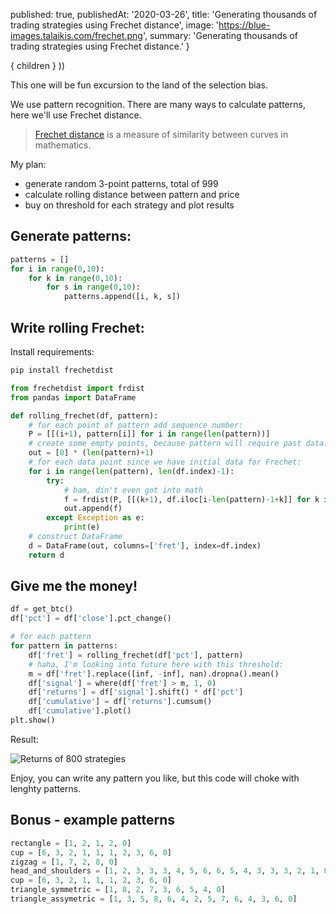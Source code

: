 

  published: true,
  publishedAt: '2020-03-26',
  title: 'Generating thousands of trading strategies using Frechet distance',
  image: 'https://blue-images.talaikis.com/frechet.png',
  summary: 'Generating thousands of trading strategies using Frechet distance.'
}

  <BlogPost path={router.pathname} meta={meta}>
    { children }
  </BlogPost>
))

This one will be fun excursion to the land of the selection bias.

We use pattern recognition. There are many ways to calculate patterns, here we'll use Frechet distance.

> [Frechet distance](https://en.wikipedia.org/wiki/Fr%C3%A9chet_distance) is a measure of similarity between curves in mathematics.

My plan:

* generate random 3-point patterns, total of 999
* calculate rolling distance between pattern and price
* buy on threshold for each strategy and plot results

## Generate patterns:

```python
patterns = []
for i in range(0,10):
    for k in range(0,10):
        for s in range(0,10):
            patterns.append([i, k, s])
```

## Write rolling Frechet:

Install requirements:

```bash
pip install frechetdist
```

```python
from frechetdist import frdist
from pandas import DataFrame

def rolling_frechet(df, pattern):
    # for each point of pattern add sequence number:
    P = [[(i+1), pattern[i]] for i in range(len(pattern))]
    # create some empty points, because pattern will require past data:
    out = [0] * (len(pattern)+1)
    # for each data point since we have initial data for Frechet:
    for i in range(len(pattern), len(df.index)-1):
        try:
            # bam, din't even got into math
            f = frdist(P, [[(k+1), df.iloc[i-len(pattern)-1+k]] for k in range(len(pattern))])
            out.append(f)
        except Exception as e:
            print(e)
    # construct DataFrame
    d = DataFrame(out, columns=['fret'], index=df.index)
    return d
```

## Give me the money!

```python
df = get_btc()
df['pct'] = df['close'].pct_change()

# for each pattern
for pattern in patterns:
    df['fret'] = rolling_frechet(df['pct'], pattern)
    # haha, I'm looking into future here with this threshold:
    m = df['fret'].replace([inf, -inf], nan).dropna().mean()
    df['signal'] = where(df['fret'] > m, 1, 0)
    df['returns'] = df['signal'].shift() * df['pct']
    df['cumulative'] = df['returns'].cumsum()
    df['cumulative'].plot()
plt.show()
```

Result:

![Returns of 800 strategies](https://blue-images.talaikis.com/frechet.png "Returns of 800 strategies")

Enjoy, you can write any pattern you like, but this code will choke with lenghty patterns.

## Bonus - example patterns

```python
rectangle = [1, 2, 1, 2, 0]
cup = [6, 3, 2, 1, 1, 1, 2, 3, 6, 0]
zigzag = [1, 7, 2, 8, 0]
head_and_shoulders = [1, 2, 3, 3, 3, 4, 5, 6, 6, 5, 4, 3, 3, 3, 2, 1, 0]
cup = [6, 3, 2, 1, 1, 1, 2, 3, 6, 0]
triangle_symmetric = [1, 8, 2, 7, 3, 6, 5, 4, 0]
triangle_assymetric = [1, 3, 5, 8, 6, 4, 2, 5, 7, 6, 4, 3, 6, 0]
```
